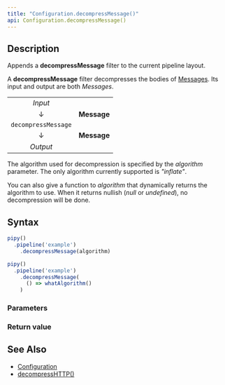 ```yaml
---
title: "Configuration.decompressMessage()"
api: Configuration.decompressMessage()
---
```


## Description

Appends a **decompressMessage** filter to the current pipeline layout.

A **decompressMessage** filter decompresses the bodies of [Messages](/reference/api/Message). Its input and output are both _Messages_.

|                     |             |
|:-------------------:|:-----------:|
| _Input_             |             |
| ↓                   | **Message** |
| `decompressMessage` |             |
| ↓                   | **Message** |
| _Output_            |             |

The algorithm used for decompression is specified by the _algorithm_ parameter. The only algorithm currently supported is _"inflate"_.

You can also give a function to _algorithm_ that dynamically returns the algorithm to use. When it returns nullish (_null_ or _undefined_), no decompression will be done.

## Syntax

``` js
pipy()
  .pipeline('example')
    .decompressMessage(algorithm)

pipy()
  .pipeline('example')
    .decompressMessage(
      () => whatAlgorithm()
    )
```

### Parameters

<Parameters/>

### Return value

<ReturnValue/>

## See Also

* [Configuration](/reference/api/Configuration)
* [decompressHTTP()](/reference/api/Configuration/decompressHTTP)
